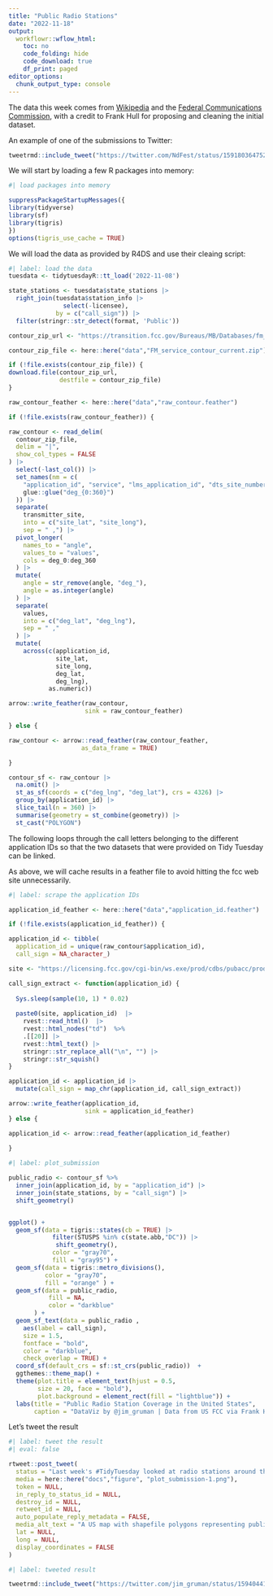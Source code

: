 ```yaml
---
title: "Public Radio Stations"
date: "2022-11-18"
output:
  workflowr::wflow_html:
    toc: no
    code_folding: hide
    code_download: true
    df_print: paged
editor_options:
  chunk_output_type: console
---
```


The data this week comes from [Wikipedia](https://en.wikipedia.org/wiki/Lists_of_radio_stations_in_the_United_States) and the [Federal Communications Commission](https://www.fcc.gov/media/radio/fm-service-contour-data-points), with a credit to Frank Hull for proposing and cleaning the initial dataset.

An example of one of the submissions to Twitter:

```r
tweetrmd::include_tweet("https://twitter.com/NdFest/status/1591803647520018432")
```

We will start by loading a few R packages into memory:

```r
#| load packages into memory

suppressPackageStartupMessages({
library(tidyverse)
library(sf)
library(tigris)
})
options(tigris_use_cache = TRUE)
```

We will load the data as provided by R4DS and use their cleaing script:

```r
#| label: load the data
tuesdata <- tidytuesdayR::tt_load('2022-11-08')

state_stations <- tuesdata$state_stations |> 
  right_join(tuesdata$station_info |> 
               select(-licensee),
             by = c("call_sign")) |> 
  filter(stringr::str_detect(format, 'Public'))

contour_zip_url <- "https://transition.fcc.gov/Bureaus/MB/Databases/fm_service_contour_data/FM_service_contour_current.zip"

contour_zip_file <- here::here("data","FM_service_contour_current.zip")

if (!file.exists(contour_zip_file)) {
download.file(contour_zip_url,
              destfile = contour_zip_file)
}

raw_contour_feather <- here::here("data","raw_contour.feather")

if (!file.exists(raw_contour_feather)) {

raw_contour <- read_delim(
  contour_zip_file,
  delim = "|",
  show_col_types = FALSE
) |>
  select(-last_col()) |>
  set_names(nm = c(
    "application_id", "service", "lms_application_id", "dts_site_number", "transmitter_site",
    glue::glue("deg_{0:360}")
  )) |> 
  separate(
    transmitter_site, 
    into = c("site_lat", "site_long"), 
    sep = " ,") |>
  pivot_longer(
    names_to = "angle",
    values_to = "values",
    cols = deg_0:deg_360
  ) |>
  mutate(
    angle = str_remove(angle, "deg_"),
    angle = as.integer(angle)
  ) |>
  separate(
    values,
    into = c("deg_lat", "deg_lng"),
    sep = " ,"
  ) |> 
  mutate(
    across(c(application_id, 
             site_lat, 
             site_long, 
             deg_lat, 
             deg_lng),
           as.numeric))

arrow::write_feather(raw_contour,
                     sink = raw_contour_feather)

} else {

raw_contour <- arrow::read_feather(raw_contour_feather,
                    as_data_frame = TRUE)

}

contour_sf <- raw_contour |>
  na.omit() |>
  st_as_sf(coords = c("deg_lng", "deg_lat"), crs = 4326) |>
  group_by(application_id) |>
  slice_tail(n = 360) |> 
  summarise(geometry = st_combine(geometry)) |>
  st_cast("POLYGON")

```

The following loops through the call letters belonging to the different application IDs so that the two datasets that were provided on Tidy Tuesday can be linked.

As above, we will cache results in a feather file to avoid hitting the fcc web site unnecessarily.

```r
#| label: scrape the application IDs

application_id_feather <- here::here("data","application_id.feather")

if (!file.exists(application_id_feather)) {

application_id <- tibble(
  application_id = unique(raw_contour$application_id),
  call_sign = NA_character_)

site <- "https://licensing.fcc.gov/cgi-bin/ws.exe/prod/cdbs/pubacc/prod/app_det.pl?Application_id="

call_sign_extract <- function(application_id) {
  
  Sys.sleep(sample(10, 1) * 0.02)
  
  paste0(site, application_id)  |>
    rvest::read_html()  |>
    rvest::html_nodes("td")  %>%
    .[[20]] |>
    rvest::html_text() |>
    stringr::str_replace_all("\n", "") |>
    stringr::str_squish()
}

application_id <- application_id |> 
  mutate(call_sign = map_chr(application_id, call_sign_extract)) 

arrow::write_feather(application_id,
                     sink = application_id_feather)
} else {

application_id <- arrow::read_feather(application_id_feather)
  
}

```


```r
#| label: plot_submission

public_radio <- contour_sf %>% 
  inner_join(application_id, by = "application_id") |> 
  inner_join(state_stations, by = "call_sign") |> 
  shift_geometry() 


ggplot() +
  geom_sf(data = tigris::states(cb = TRUE) |>
            filter(STUSPS %in% c(state.abb,"DC")) |>
             shift_geometry(),
            color = "gray70",
            fill = "gray95") +
  geom_sf(data = tigris::metro_divisions(),
          color = "gray70",
          fill = "orange" ) +
  geom_sf(data = public_radio,
           fill = NA,
           color = "darkblue"
       ) +
  geom_sf_text(data = public_radio ,
    aes(label = call_sign),
    size = 1.5,
    fontface = "bold",
    color = "darkblue",
    check_overlap = TRUE) +
  coord_sf(default_crs = sf::st_crs(public_radio))  +
  ggthemes::theme_map() +
  theme(plot.title = element_text(hjust = 0.5,
        size = 20, face = "bold"),
        plot.background = element_rect(fill = "lightblue")) +
  labs(title = "Public Radio Station Coverage in the United States",
       caption = "DataViz by @jim_gruman | Data from US FCC via Frank Hull | Based on TorvicialND @NdFest submission") 

```

Let's tweet the result

```r
#| label: tweet the result
#| eval: false

rtweet::post_tweet(
  status = "Last week's #TidyTuesday looked at radio stations around the United States and their reach. The code can be found here: https://opus1993.github.io/myTidyTuesday/. Credit to @frankiethull for the dataset and @kyle_e_walker for {tigris}. #rstats #r4ds",
  media = here::here("docs","figure", "plot_submission-1.png"),
  token = NULL,
  in_reply_to_status_id = NULL,
  destroy_id = NULL,
  retweet_id = NULL,
  auto_populate_reply_metadata = FALSE,
  media_alt_text = "A US map with shapefile polygons representing public radio station reach and labels for each station.",
  lat = NULL,
  long = NULL,
  display_coordinates = FALSE
)

```


```r
#| label: tweeted result

tweetrmd::include_tweet("https://twitter.com/jim_gruman/status/1594044196322787329")
```


